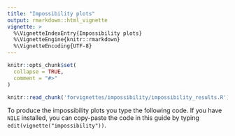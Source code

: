 ```yaml
---
title: "Impossibility plots"
output: rmarkdown::html_vignette
vignette: >
  %\VignetteIndexEntry{Impossibility plots}
  %\VignetteEngine{knitr::rmarkdown}
  %\VignetteEncoding{UTF-8}
---
```


```r
knitr::opts_chunk$set(
  collapse = TRUE,
  comment = "#>"
)
```

```r
knitr::read_chunk('forvignettes/impossibility/impossibility_results.R')
```

To produce the impossibility plots you type the following code.
If you have `NILE` installed, you can copy-paste the code in this guide by typing `edit(vignette("impossibility"))`.

```r

```

